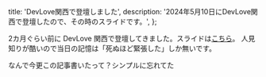
  title: 'DevLove関西で登壇しました',
  description:
    '2024年5月10日にDevLove関西で登壇したので、その時のスライドです。',
};


2カ月ぐらい前に DevLove 関西で登壇してきました。スライドは[こちら](https://www.docswell.com/s/mono_nofoo/KLL4Y7-2024-05-17-210624?utm_source=twitter&utm_medium=social&utm_campaign=singlepage)。
人見知りが酷いので当日の記憶は「死ぬほど緊張した」しか無いです。

なんで今更この記事書いたって？シンプルに忘れてた
